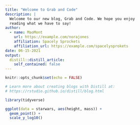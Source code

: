 ```yaml
---
title: "Welcome to Grab and Code"
description: |
  Welcome to our new blog, Grab and Code. We hope you enjoy 
  reading what we have to say!
author:
  - name: MaoMont
    url: https://example.com/norajones
    affiliation: Spacely Sprockets
    affiliation_url: https://example.com/spacelysprokets
date: 06-15-2021
output:
  distill::distill_article:
    self_contained: false
---
```


```r
knitr::opts_chunk$set(echo = FALSE)

# Learn more about creating blogs with Distill at:
# https://rstudio.github.io/distill/blog.html

```



```r
library(tidyverse)

ggplot(data = starwars, aes(height, mass)) +
  geom_point() +
  scale_y_log10()
```

